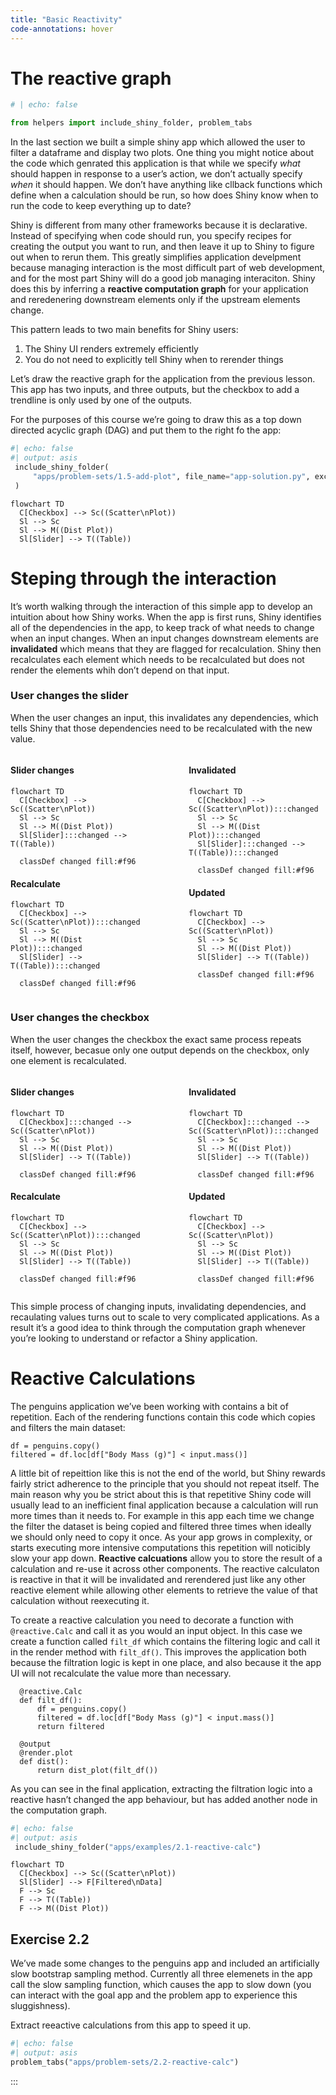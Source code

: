 ```yaml
---
title: "Basic Reactivity"
code-annotations: hover
---
```


# The reactive graph
```python
# | echo: false

from helpers import include_shiny_folder, problem_tabs

```

In the last section we built a simple shiny app which allowed the user to filter a dataframe and display two plots.
One thing you might notice about the code which genrated this application is that while we specify _what_ should happen in response to a user's action, we don't actually specify _when_ it should happen. 
We don't have anything like cllback functions which define when a calculation should be run, so how does Shiny know when to run the code to keep everything up to date?

Shiny is different from many other frameworks because it is declarative. 
Instead of specifying when code should run, you specify recipes for creating the output you want to run, and then leave it up to Shiny to figure out when to rerun them. 
This greatly simplifies application develpment because managing interaction is the most difficult part of web development, and for the most part Shiny will do a good job managing interaciton.
Shiny does this by inferring a **reactive computation graph** for your application and reredenering downstream elements only if the upstream elements change.

This pattern leads to two main benefits for Shiny users:

1) The Shiny UI renders extremely efficiently
2) You do not need to explicitly tell Shiny when to rerender things


Let's draw the reactive graph for the application from the previous lesson. 
This app has two inputs, and three outputs, but the checkbox to add a trendline is only used by one of the outputs.

For the purposes of this course we're going to draw this as a top down directed acyclic graph (DAG) and put them to the right fo the app:

:::: {.grid .column-screen-inset}
::: {.g-col-12 .g-col-md-9}
```python
#| echo: false
#| output: asis  
 include_shiny_folder(
     "apps/problem-sets/1.5-add-plot", file_name="app-solution.py", exclusions=["app.py"]
 )
```
:::

::: {.g-col-12 .g-col-md-3 #vcenter}
```mermaid
flowchart TD
  C[Checkbox] --> Sc((Scatter\nPlot))
  Sl --> Sc 
  Sl --> M((Dist Plot))
  Sl[Slider] --> T((Table))
```
:::
::::

# Steping through the interaction

It's worth walking through the interaction of this simple app to develop an intuition about how Shiny works. 
When the app is first runs, Shiny identifies all of the dependencies in the app, to keep track of what needs to change when an input changes. 
When an input changes downstream elements are **invalidated** which means that they are flagged for recalculation. 
Shiny then recalculates each element which needs to be recalculated but does not render the elements whih don't depend on that input. 

### User changes the slider

When the user changes an input, this invalidates any dependencies, which tells Shiny that those dependencies need to be recalculated with the new value. 

:::: {.columns}
::: {.column width="45%"}
#### Slider changes
```mermaid
flowchart TD
  C[Checkbox] --> Sc((Scatter\nPlot))
  Sl --> Sc 
  Sl --> M((Dist Plot))
  Sl[Slider]:::changed --> T((Table))
  
  classDef changed fill:#f96
```

#### Recalculate
```mermaid
flowchart TD
  C[Checkbox] --> Sc((Scatter\nPlot)):::changed
  Sl --> Sc 
  Sl --> M((Dist Plot)):::changed
  Sl[Slider] --> T((Table)):::changed
  
  classDef changed fill:#f96
```
:::

::: {.column width="5%"}
<!-- empty column to create gap -->
:::

::: {.column width="45%"}
#### Invalidated

```mermaid
flowchart TD
  C[Checkbox] --> Sc((Scatter\nPlot)):::changed
  Sl --> Sc 
  Sl --> M((Dist Plot)):::changed
  Sl[Slider]:::changed --> T((Table)):::changed
  
  classDef changed fill:#f96
```

#### Updated
```mermaid
flowchart TD
  C[Checkbox] --> Sc((Scatter\nPlot))
  Sl --> Sc 
  Sl --> M((Dist Plot))
  Sl[Slider] --> T((Table))
  
  classDef changed fill:#f96
```
:::
::::

### User changes the checkbox

When the user changes the checkbox the exact same process repeats itself, however, becasue only one output depends on the checkbox, only one element is recalculated.

:::: {.columns}
::: {.column width="45%"}
#### Slider changes
```mermaid
flowchart TD
  C[Checkbox]:::changed --> Sc((Scatter\nPlot))
  Sl --> Sc 
  Sl --> M((Dist Plot))
  Sl[Slider] --> T((Table))
  
  classDef changed fill:#f96
```

#### Recalculate
```mermaid
flowchart TD
  C[Checkbox] --> Sc((Scatter\nPlot)):::changed
  Sl --> Sc 
  Sl --> M((Dist Plot))
  Sl[Slider] --> T((Table))
  
  classDef changed fill:#f96
```
:::

::: {.column width="5%"}
<!-- empty column to create gap -->
:::

::: {.column width="45%"}
#### Invalidated

```mermaid
flowchart TD
  C[Checkbox]:::changed --> Sc((Scatter\nPlot)):::changed
  Sl --> Sc 
  Sl --> M((Dist Plot))
  Sl[Slider] --> T((Table))
  
  classDef changed fill:#f96
```

#### Updated
```mermaid
flowchart TD
  C[Checkbox] --> Sc((Scatter\nPlot))
  Sl --> Sc 
  Sl --> M((Dist Plot))
  Sl[Slider] --> T((Table))
  
  classDef changed fill:#f96
```
:::
::::

This simple process of changing inputs, invalidating dependencies, and recaulating values turns out to scale to very complicated applications. 
As a result it's a good idea to think through the computation graph whenever you're looking to understand or refactor a Shiny application.

# Reactive Calculations

The penguins application we've been working with contains a bit of repetition.
Each of the rendering functions contain this code which copies and filters the main dataset:

```
df = penguins.copy()
filtered = df.loc[df["Body Mass (g)"] < input.mass()]
```

A little bit of repeittion like this is not the end of the world, but Shiny rewards fairly strict adherence to the principle that you should not repeat itself. 
The main reason why you be strict about this is that repetitive Shiny code will usually lead to an inefficient final application because a calculation will run more times than it needs to. 
For example in this app each time we change the filter the dataset is being copied and filtered three times when ideally we should only need to copy it once.
As your app grows in complexity, or starts executing more intensive computations this repetition will noticibly slow your app down. 
**Reactive calcuations** allow you to store the result of a calculation and re-use it across other components. 
The reactive calculaton is reactive in that it will be invalidated and rerendered just like any other reactive element while allowing other elements to retrieve the value of that calculation without reexecuting it. 

To create a reactive calculation you need to decorate a function with `@reactive.Calc` and call it as you would an input object. 
In this case we create a function called `filt_df` which contains the filtering logic and call it in the render method with `filt_df()`.
This improves the application both because the filtration logic is kept in one place, and also because it the app UI will not recalculate the value more than necessary. 

```.python
  @reactive.Calc
  def filt_df():
      df = penguins.copy()
      filtered = df.loc[df["Body Mass (g)"] < input.mass()]
      return filtered
  
  @output
  @render.plot
  def dist():
      return dist_plot(filt_df())
```

As you can see in the final application, extracting the filtration logic into a reactive hasn't changed the app behaviour, but has added another node in the computation graph.

:::: {.grid .column-screen-inset}
::: {.g-col-12 .g-col-md-9}
```python
#| echo: false
#| output: asis  
 include_shiny_folder("apps/examples/2.1-reactive-calc")
```
:::

::: {.g-col-12 .g-col-md-3 #vcenter}
```mermaid
flowchart TD
  C[Checkbox] --> Sc((Scatter\nPlot))
  Sl[Slider] --> F[Filtered\nData]
  F --> Sc 
  F --> T((Table))
  F --> M((Dist Plot))

```
:::
::::

## Exercise 2.2

We've made some changes to the penguins app and included an artificially slow bootstrap sampling method. 
Currently all three elemenets in the app call the slow sampling function, which causes the app to slow down (you can interact with the goal app and the problem app to experience this sluggishness).

Extract reeactive calculations from this app to speed it up. 

```python
#| echo: false
#| output: asis  
problem_tabs("apps/problem-sets/2.2-reactive-calc")
```
:::